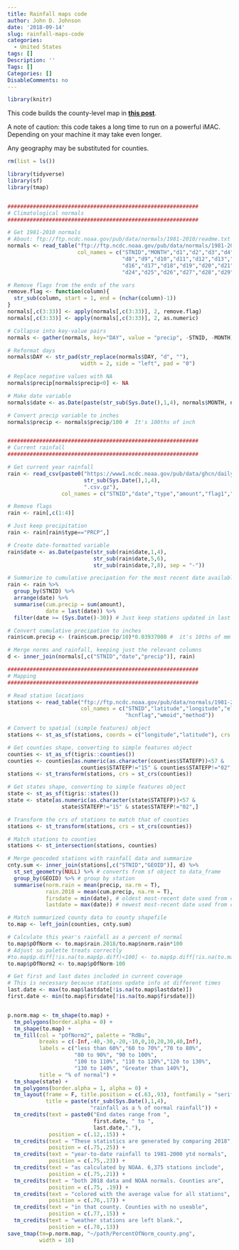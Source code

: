 ```yaml
---
title: Rainfall maps code
author: John D. Johnson
date: '2018-09-14'
slug: rainfall-maps-code
categories:
  - United States
tags: []
Description: ''
Tags: []
Categories: []
DisableComments: no
---
```



```r
library(knitr)
```

This code builds the county-level map in [**this post**](http://johndjohnson.info/2018/09/14/national-rainfall-maps/).

A note of caution: this code takes a long time to run on a powerful iMAC. Depending on your machine it may take even longer.

Any geography may be substituted for counties.

```r
rm(list = ls())

library(tidyverse)
library(sf)
library(tmap)


############################################################
# Climatological normals
############################################################

# Get 1981-2010 normals
# About: ftp://ftp.ncdc.noaa.gov/pub/data/normals/1981-2010/readme.txt
normals <- read_table("ftp://ftp.ncdc.noaa.gov/pub/data/normals/1981-2010/products/precipitation/ytd-prcp-normal.txt",
                      col_names = c("STNID","MONTH","d1","d2","d3","d4","d5","d6","d7",
                                    "d8","d9","d10","d11","d12","d13","d14","d15",
                                    "d16","d17","d18","d19","d20","d21","d22","d23",
                                    "d24","d25","d26","d27","d28","d29","d30","d31"))

# Remove flags from the ends of the vars
remove.flag <- function(column){
  str_sub(column, start = 1, end = (nchar(column)-1))
}
normals[,c(3:33)] <- apply(normals[,c(3:33)], 2, remove.flag)
normals[,c(3:33)] <- apply(normals[,c(3:33)], 2, as.numeric)

# Collapse into key-value pairs
normals <- gather(normals, key="DAY", value = "precip", -STNID, -MONTH)

# Reformat days
normals$DAY <- str_pad(str_replace(normals$DAY, "d", ""), 
                       width = 2, side = "left", pad = "0")

# Replace negative values with NA
normals$precip[normals$precip<0] <- NA

# Make date variable
normals$date <- as.Date(paste(str_sub(Sys.Date(),1,4), normals$MONTH, normals$DAY, sep = "-"))

# Convert precip variable to inches
normals$precip <- normals$precip/100 #  It's 100ths of inch


############################################################
# Current rainfall
############################################################

# Get current year rainfall
rain <- read_csv(paste0("https://www1.ncdc.noaa.gov/pub/data/ghcn/daily/by_year/",
                        str_sub(Sys.Date(),1,4),
                        ".csv.gz"),
                 col_names = c("STNID","date","type","amount","flag1","flag2","flag3","flag4"))

# Remove flags
rain <- rain[,c(1:4)]

# Just keep precipitation
rain <- rain[rain$type=="PRCP",]

# Create date-formatted variable
rain$date <- as.Date(paste(str_sub(rain$date,1,4),
                           str_sub(rain$date,5,6),
                           str_sub(rain$date,7,8), sep = "-"))

# Summarize to cumulative precipation for the most recent date available
rain <- rain %>%
  group_by(STNID) %>%
  arrange(date) %>%
  summarise(cum.precip = sum(amount),
            date = last(date)) %>%
  filter(date >= (Sys.Date()-30)) # Just keep stations updated in last 30 days

# Convert cumulative precipation to inches
rain$cum.precip <- (rain$cum.precip/10)*0.03937008 #  it's 10ths of mm

# Merge norms and rainfall, keeping just the relevant columns
d <- inner_join(normals[,c("STNID","date","precip")], rain)

############################################################
# Mapping
############################################################

# Read station locations
stations <- read_table("ftp://ftp.ncdc.noaa.gov/pub/data/normals/1981-2010/station-inventories/prcp-inventory.txt",
                       col_names = c("STNID","latitude","longitude","elevation","state","name","gsnflag",
                                     "hcnflag","wmoid","method"))

# Convert to spatial (simple features) object
stations <- st_as_sf(stations, coords = c("longitude","latitude"), crs = 4326)

# Get counties shape, converting to simple features object
counties <- st_as_sf(tigris::counties())
counties <- counties[as.numeric(as.character(counties$STATEFP))<57 &
                       counties$STATEFP!="15" & counties$STATEFP!="02",]
stations <- st_transform(stations, crs = st_crs(counties))

# Get states shape, converting to simple features object
state <- st_as_sf(tigris::states())
state <- state[as.numeric(as.character(state$STATEFP))<57 &
                 state$STATEFP!="15" & state$STATEFP!="02",]

# Transform the crs of stations to match that of counties
stations <- st_transform(stations, crs = st_crs(counties))

# Match stations to counties
stations <- st_intersection(stations, counties)

# Merge geocoded stations with rainfall data and summarize
cnty.sum <- inner_join(stations[,c("STNID","GEOID")], d) %>% 
  st_set_geometry(NULL) %>% # converts from sf object to data_frame
  group_by(GEOID) %>% # group by station
  summarise(norm.rain = mean(precip, na.rm = T),
            rain.2018 = mean(cum.precip, na.rm = T),
            firsdate = min(date), # oldest most-recent date used from county
            lastdate = max(date)) # newest most-recent date used from county

# Match summarized county data to county shapefile
to.map <- left_join(counties, cnty.sum)

# Calculate this year's rainfall as a percent of normal
to.map$pOfNorm <- to.map$rain.2018/to.map$norm.rain*100
# Adjust so palette treats correctly
#to.map$p.diff[!is.na(to.map$p.diff)<100] <- to.map$p.diff[!is.na(to.map$p.diff)<100]*(-1)
to.map$pOfNorm2 <- to.map$pOfNorm-100

# Get first and last dates included in current coverage
# This is necessary because stations update info at different times
last.date <- max(to.map$lastdate[!is.na(to.map$lastdate)])
first.date <- min(to.map$firsdate[!is.na(to.map$firsdate)])


p.norm.map <- tm_shape(to.map) +
  tm_polygons(border.alpha = 0) +
  tm_shape(to.map) +
  tm_fill(col = "pOfNorm2", palette = "RdBu",
          breaks = c(-Inf,-40,-30,-20,-10,0,10,20,30,40,Inf),
          labels = c("less than 60%","60 to 70%","70 to 80%",
                     "80 to 90%", "90 to 100%",
                     "100 to 110%", "110 to 120%","120 to 130%",
                     "130 to 140%", "Greater than 140%"),
          title = "% of normal") +
  tm_shape(state) +
  tm_polygons(border.alpha = 1, alpha = 0) +
  tm_layout(frame = F, title.position = c(.63,.93), fontfamily = "serif",
            title = paste(str_sub(Sys.Date(),1,4), 
                          "rainfall as a % of normal rainfall")) +
  tm_credits(text = paste0("End dates range from ",
                           first.date, " to ",
                           last.date,"."),
             position = c(.12,.15)) +
  tm_credits(text = "These statistics are generated by comparing 2018", 
             position = c(.75,.25)) +
  tm_credits(text = "year-to-date rainfall to 1981-2000 ytd normals",
             position = c(.75,.23)) +
  tm_credits(text = "as calculated by NOAA. 6,375 stations include",
             position = c(.75,.21)) +
  tm_credits(text = "both 2018 data and NOAA normals. Counties are",
             position = c(.75, .19)) +
  tm_credits(text = "colored with the average value for all stations",
             position = c(.76,.17)) +
  tm_credits(text = "in that county. Counties with no useable",
             position = c(.77,.15)) +
  tm_credits(text = "weather stations are left blank.",
             position = c(.78,.13))
save_tmap(tm=p.norm.map, "~/path/PercentOfNorm_county.png",
          width = 10)
```

